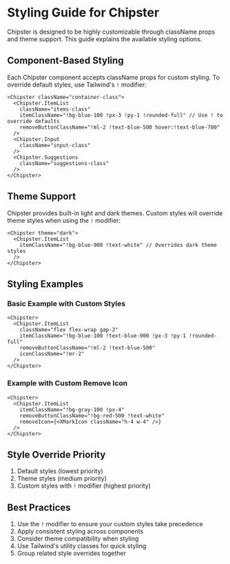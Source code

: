# Styling Guide for Chipster

Chipster is designed to be highly customizable through className props and theme support. This guide explains the available styling options.

## Component-Based Styling

Each Chipster component accepts className props for custom styling. To override default styles, use Tailwind's `!` modifier:

```tsx
<Chipster className="container-class">
  <Chipster.ItemList 
    className="items-class"
    itemClassName="!bg-blue-100 !px-3 !py-1 !rounded-full" // Use ! to override defaults
    removeButtonClassName="!ml-2 !text-blue-500 hover:!text-blue-700"
  />
  <Chipster.Input 
    className="input-class"
  />
  <Chipster.Suggestions 
    className="suggestions-class"
  />
</Chipster>
```

## Theme Support

Chipster provides built-in light and dark themes. Custom styles will override theme styles when using the `!` modifier:

```tsx
<Chipster theme="dark">
  <Chipster.ItemList 
    itemClassName="!bg-blue-900 !text-white" // Overrides dark theme styles
  />
</Chipster>
```

## Styling Examples

### Basic Example with Custom Styles
```tsx
<Chipster>
  <Chipster.ItemList 
    className="flex flex-wrap gap-2"
    itemClassName="!bg-blue-100 !text-blue-900 !px-3 !py-1 !rounded-full"
    removeButtonClassName="!ml-2 !text-blue-500"
    iconClassName="!mr-2"
  />
</Chipster>
```

### Example with Custom Remove Icon
```tsx
<Chipster>
  <Chipster.ItemList 
    itemClassName="!bg-gray-100 !px-4"
    removeButtonClassName="!bg-red-500 !text-white"
    removeIcon={<XMarkIcon className="h-4 w-4" />}
  />
</Chipster>
```

## Style Override Priority

1. Default styles (lowest priority)
2. Theme styles (medium priority)
3. Custom styles with `!` modifier (highest priority)

## Best Practices

1. Use the `!` modifier to ensure your custom styles take precedence
2. Apply consistent styling across components
3. Consider theme compatibility when styling
4. Use Tailwind's utility classes for quick styling
5. Group related style overrides together